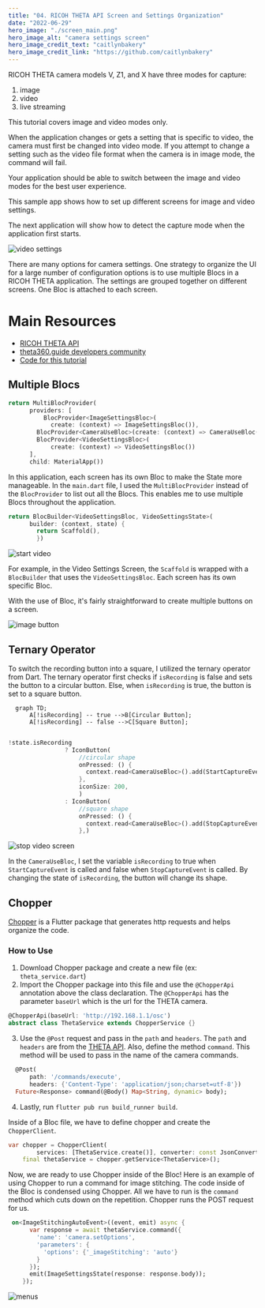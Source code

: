 ```yaml
---
title: "04. RICOH THETA API Screen and Settings Organization"
date: "2022-06-29"
hero_image: "./screen_main.png"
hero_image_alt: "camera settings screen"
hero_image_credit_text: "caitlynbakery"
hero_image_credit_link: "https://github.com/caitlynbakery"
---
```


RICOH THETA camera models V, Z1, and X have three modes for capture:

1. image
2. video
3. live streaming

This tutorial covers image and video modes only.

When the application changes or gets a setting that is specific to video, the camera must
first be changed into video mode.  If you attempt to change a setting such as the video file
format when the camera is in image mode, the command will fail.

Your application should be able to switch between the image and video modes for the best
user experience.

This sample app shows how to set up different screens for image and video settings.

The next application will show how to detect the capture mode when the application first starts.

![video settings](screen_1.png)

There are many options for camera settings.  One strategy to organize the UI for a large number of configuration options is 
to use multiple Blocs in a RICOH THETA application. The settings are grouped together on different screens. One Bloc is attached to each screen. 

# Main Resources

* [RICOH THETA API](https://api.ricoh/docs/theta-web-api-v2.1/)
* [theta360.guide developers community](https://theta360.guide/)
* [Code for this tutorial](https://github.com/theta360developers/theta_x_gs4)

## Multiple Blocs

```dart
return MultiBlocProvider(
      providers: [
          BlocProvider<ImageSettingsBloc>(
            create: (context) => ImageSettingsBloc()),
        BlocProvider<CameraUseBloc>(create: (context) => CameraUseBloc()),
        BlocProvider<VideoSettingsBloc>(
            create: (context) => VideoSettingsBloc())
      ],
      child: MaterialApp())
```

In this application, each screen has its own Bloc to make the State more manageable. In the `main.dart` file, I used the `MultiBlocProvider` instead of the `BlocProvider` to list out all the Blocs. This enables me to use multiple Blocs throughout the application.

```dart
return BlocBuilder<VideoSettingsBloc, VideoSettingsState>(
      builder: (context, state) {
        return Scaffold(),
        })
```

![start video](./screen_2.png)

For example, in the Video Settings Screen, the `Scaffold` is wrapped with a `BlocBuilder` that uses the `VideoSettingsBloc`. Each screen has its own specific Bloc. 

With the use of Bloc, it's fairly straightforward to create multiple buttons on a screen. 

![image button](./imagebutton.png)


## Ternary Operator

To switch the recording button into a square, I utilized the ternary operator from Dart. The ternary operator first checks if `isRecording` is false and sets the button to a circular button. Else, when `isRecording` is true, the button is set to a square button. 

```mermaid
  graph TD;
      A[!isRecording] -- true -->B[Circular Button];
      A[!isRecording] -- false -->C[Square Button];
     
```


```dart
!state.isRecording
                ? IconButton(
                    //circular shape
                    onPressed: () {
                      context.read<CameraUseBloc>().add(StartCaptureEvent());
                    },
                    iconSize: 200,
                    )
                : IconButton(
                    //square shape
                    onPressed: () {
                      context.read<CameraUseBloc>().add(StopCaptureEvent());
                    },)
```

![stop video screen](./screen_3.png)

In the `CameraUseBloc`, I set the variable `isRecording` to true when `StartCaptureEvent` is called and false when `StopCaptureEvent` is called. By changing the state of `isRecording`, the button will change its shape. 

## Chopper

[Chopper](https://pub.dev/packages/chopper) is a Flutter package that generates http requests and helps organize the code.

### How to Use

1. Download Chopper package and create a new file (ex: `theta_service.dart`)
2. Import the Chopper package into this file and use the `@ChopperApi` annotation above the class declaration. The `@ChopperApi` has the parameter `baseUrl` which is the url for the THETA camera.

```dart 
@ChopperApi(baseUrl: 'http://192.168.1.1/osc')
abstract class ThetaService extends ChopperService {}
```

3. Use the `@Post` request and pass in the `path` and `headers`. The `path` and `headers` are from the [THETA API](https://api.ricoh/docs/theta-web-api-v2.1/getting_started/). Also, define the method `command`. This method will be used to pass in the name of the camera commands. 

```dart
  @Post(
      path: '/commands/execute',
      headers: {'Content-Type': 'application/json;charset=utf-8'})
  Future<Response> command(@Body() Map<String, dynamic> body);
```

4. Lastly, run `flutter pub run build_runner build`.

Inside of a Bloc file, we have to define chopper and create the `ChopperClient`.

```dart 
var chopper = ChopperClient(
        services: [ThetaService.create()], converter: const JsonConverter());
    final thetaService = chopper.getService<ThetaService>();
```

Now, we are ready to use Chopper inside of the Bloc! Here is an example of using Chopper to run a command for image stitching. The code inside of the Bloc is condensed using Chopper. All we have to run is the `command` method which cuts down on the repetition. Chopper runs the POST request for us.

```dart
 on<ImageStitchingAutoEvent>((event, emit) async {
      var response = await thetaService.command({
        'name': 'camera.setOptions',
        'parameters': {
          'options': {'_imageStitching': 'auto'}
        }
      });
      emit(ImageSettingsState(response: response.body));
    });
````

![menus](screen_4.png)
